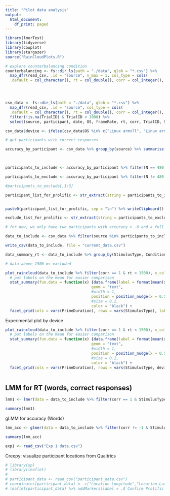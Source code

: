 ```yaml
---
title: "Pilot data analysis"
output:
  html_document:
    df_print: paged
---
```



```r
library(lmerTest)
library(tidyverse)
library(cowplot)
library(stargazer)
source("RainCloudPlots.R")

# explore counterbalancing condition
counterbalancing <- fs::dir_ls(path = "./data", glob = "*.csv") %>%
  map_dfr(read_csv, .id = "source", n_max = 1, col_type = cols(
  .default = col_character(), rt = col_double(), corr = col_integer(), TrialID = col_integer()))




csv_data <- fs::dir_ls(path = "./data", glob = "*.csv") %>%
  map_dfr(read_csv, .id = "source", col_type = cols(
  .default = col_character(), rt = col_double(), corr = col_integer(), TrialID = col_integer())) %>% 
  filter(!is.na(TrialID) & TrialID < 1000) %>%
  select(source, participant, date, OS, frameRate, rt, corr, TrialID, StimulusType, Condition, PrimeDuration, Prime, Target)

csv_data$device <- ifelse(csv_data$OS %in% c("Linux armv7l", "Linux armv8l"), "android", "computer")

# get participants with correct responses

accuracy_by_participant <- csv_data %>% group_by(source) %>% summarise(acc = mean(corr == 1), N = n()) %>% left_join(counterbalancing, by = "source")


  
participants_to_include <- accuracy_by_participant %>% filter(N == 480 & acc > .8)   

participants_to_exclude <- accuracy_by_participant %>% filter(N != 480 | acc <= .8)   

#participants_to_exclude[,1:3]

participant_list_for_prolific <- str_extract(string = participants_to_include$source, pattern = "[a-z0-9]{24}") 


paste0(participant_list_for_prolific, sep = "\n") %>% writeClipboard() # works on windows

exclude_list_for_prolific <- str_extract(string = participants_to_exclude$source, pattern = "[a-z0-9]{24}") %>% paste0(collapse = "\n")

# for now, we only have two participants with accuracy > .8 and a full data set

data_to_include <- csv_data %>% filter(source %in% participants_to_include$source) %>% mutate(StimulusType = StimulusType %>% factor, Condition = Condition %>% factor, PrimeDuration = PrimeDuration %>% factor, rt = rt * 1000)

write_csv(data_to_include, file = "current_data.csv")

data_summary_rt <- data_to_include %>% group_by(StimulusType, Condition, PrimeDuration) %>% summarise(M = mean(rt), SD = sd(rt), N = n())

# data above 1500 ms excluded

plot_raincloud(data_to_include %>% filter(corr == 1 & rt < 1500), x_column = "Condition", y_column = "rt", x_label = "Condition", y_label = "RT in ms (correct responses)", main_title = "RT by condition and word type") + 
  # put labels on the mean for easier comparison
  stat_summary(fun.data = function(x) {data.frame(label = format(mean(x), digits = 2), y = mean(x))}, 
                                      geom = "text",
                                      #width = 1,
                                      position = position_nudge(x = 0.5, y = 0),
                                      #size = 0.2,
                                      color = "black") +
  facet_grid(cols = vars(PrimeDuration), rows = vars(StimulusType), labeller = label_context)


```

Experimental plot by device

```r
plot_raincloud(data_to_include %>% filter(corr == 1 & rt < 1500), x_column = "Condition", y_column = "rt", x_label = "Condition", y_label = "RT in ms (correct responses)", main_title = "RT by condition and word type") + 
  # put labels on the mean for easier comparison
  stat_summary(fun.data = function(x) {data.frame(label = format(mean(x), digits = 2), y = mean(x))}, 
                                      geom = "text",
                                      #width = 1,
                                      position = position_nudge(x = 0.5, y = 0),
                                      #size = 0.2,
                                      color = "black") +
  facet_grid(cols = vars(PrimeDuration), rows = vars(StimulusType, device), labeller = label_context)



```
## LMM for RT (words, correct responses)
```r
lmm1 <- lmer(data = data_to_include %>% filter(corr == 1 & StimulusType == "WORD" & rt < 1500), rt ~ Condition * PrimeDuration + (1|source) + (1|Target))

summary(lmm1)

```
gLMM for accuracy (Words)
```r
lmm_acc <- glmer(data = data_to_include %>% filter(corr != -1 & StimulusType == "WORD" & rt < 1500), corr ~ Condition * PrimeDuration + (1|Target), family = binomial(link = "logit"))

summary(lmm_acc)

```
```r
exp1 <- read_csv("Exp 1 data.csv")


```


Creepy: visualize participant locations from Qualtrics
```r
# library(sp)
# library(leaflet)
# 
# participant_data <- read_csv("participant_data.csv")
# coordinates(participant_data) <- c("Location Longitude","Location Latitude")
# leaflet(participant_data) %>% addMarkers(label = .$`Confirm Prolific ID`) %>% addTiles()
```